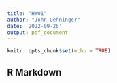 ```yaml
---
title: "HW01"
author: "John Oehninger"
date: '2022-09-26'
output: pdf_document
---
```


```r
knitr::opts_chunk$set(echo = TRUE)
```

## R Markdown


